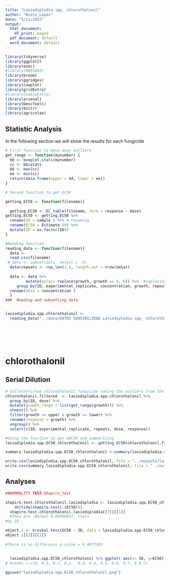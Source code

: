 ```yaml
---
title: "Lasiodiplodia spp_ chlorothalonil"
author: "Nieto_Lopez"
date: "5/11/2022"
output:
  html_document:
    df_print: paged
  pdf_document: default
  word_document: default
---
```



```r
library(tidyverse)
library(ggplot2)
library(ezec)
#library(NRES803)
library(broom)
library(ggridges)
library(cowplot)
library(gridExtra)
#library(kableExtra)
library(arsenal)
library(DescTools)
library(knitr)
library(agricolae)
```


##  Statistic Analysis 


In the following section we will show the results for each fungicide


```r
# First function to move away outliers
get_range <- function(mynumber) {
  bb <- boxplot.stats(mynumber)
  cc <- bb$stats
  dd <- max(cc)
  ee <- min(cc)
  return(data.frame(upper = dd, lower = ee))
}

# Second function to get EC50

getting_EC50 <- function(filename){
  
  getting.EC50 <- EC_table(filename, form = response ~ dose)
getting.EC50 <- getting.EC50 %>% 
  rename(ID = sample ) %>% # renaming
  rename(EC50 = Estimate.50) %>%
  mutate(ID = as.factor(ID))
}

```


```r
#Reading function
reading_data <- function(filename){
  data <-
  read.csv(filename)
 # data <- subset(data, select = -X)
  data$repeats <- rep_len(1:3, length.out = nrow(data))
  
  data <- data %>%
         mutate(polar= replace(growth, growth == 0, 6)) %>%  #replacing 0 cm growth for the size of plug that is 0.6
     group_by(ID, experimental_replicate, concentration, growth, repeats) %>%
  rename(dose = concentration )
  }
###  Reading and subsetting data


lasiodiplodia.spp.chlorothalonil <-
  reading_data("../data/DATOS SENSIBILIDAD Lasiodiplodia spp_ chlorothalonil.csv")




 
```
# chlorothalonil
##  Serial Dilution
```r
# Colletotrichum chlorothalonil fungicide taking the outliers from the 6 observations of each one USING THE FUCTION
chlorothalonil.filtered  <- lasiodiplodia.spp.chlorothalonil %>%
  group_by(ID, dose) %>%
  mutate(growth_range = list(get_range(growth))) %>%
  unnest() %>%
  filter(growth <= upper & growth >= lower) %>%
  rename(response = growth) %>%
  ungroup() %>%
  select(c(ID, experimental_replicate, repeats, dose, response))

#Using the function to get eEC50 and summarizing
lasiodiplodia.spp.EC50_chlorothalonil <- getting_EC50(chlorothalonil.filtered) 

summary.lasiodiplodia.spp.EC50_chlorothalonil <-summary(lasiodiplodia.spp.EC50_chlorothalonil)

write.csv(lasiodiplodia.spp.EC50_chlorothalonil, file = "../outputs/lasiodiplodia.spp.EC50_chlorothalonil.csv")
write.csv(summary.lasiodiplodia.spp.EC50_chlorothalonil, file = "../outputs/summary.lasiodiplodia.spp.EC50_chlorothalonil.csv")
```


## Analyses 
```r
##NORMALITY TEST-Shapiro_test

shapiro.test.chlorothalonil.lasiodiplodia <- lasiodiplodia.spp.EC50_chlorothalonil %>%
    do(tidy(shapiro.test(.$EC50)))
  shapiro.test.chlorothalonil.lasiodiplodia[[2]][[1]]
  #They are  Normal 0.05048037, thats 
#by ID

object.1 <- kruskal.test(EC50 ~ ID, data = lasiodiplodia.spp.EC50_chlorothalonil)
object.1[[3]][[1]]
  
#There is no difference p-value = 0.4677383
  
  
  lasiodiplodia.spp.EC50_chlorothalonil %>% ggplot( aes(x= ID, y=EC50)) + geom_point() #+ expand_limits( y = c(0, 0.77)) +scale_y_continuous(
# breaks = c(0, 0.5, 0.1, 0.2,  0.3, 0.4, 0.5, 0.6, 0.7, 0.8 ))

ggsave("lasiodiplodia.spp.EC50_chlorothalonil.png")
  


```




